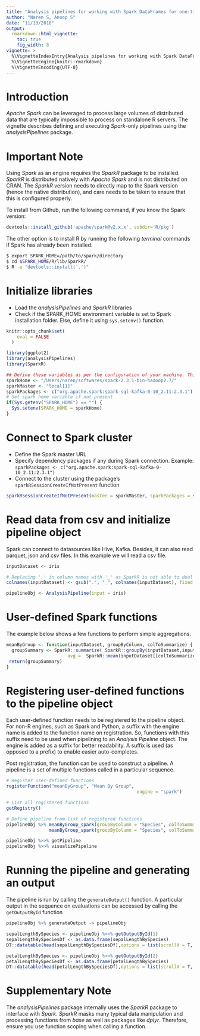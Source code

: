 ```yaml
---
title: "Analysis pipelines for working with Spark DataFrames for one-time/ batch analyses"
author: "Naren S, Anoop S"
date: "11/13/2018"
output: 
  rmarkdown::html_vignette:
    toc: true
    fig_width: 8
vignette: >
  %\VignetteIndexEntry{Analysis pipelines for working with Spark DataFrames for batch analyses}
  %\VignetteEngine{knitr::rmarkdown}
  %\VignetteEncoding{UTF-8}
---
```

# Introduction

*Apache Spark* can be leveraged to process large volumes of distributed data that are typically impossible to process on standalone R servers. The vignette describes defining and executing *Spark*-only pipelines using the *analysisPipelines* package.

# Important Note

Using *Spark* as an engine requires the *SparkR* package to be installed. *SparkR* is distributed natively with *Apache Spark* and is not distributed on CRAN. The *SparkR* version needs to directly map to the Spark version (hence the native distribution), and care needs to be taken to ensure that this is configured properly.

To install from Github, run the following command, if you know the Spark version:

```r
devtools::install_github('apache/spark@v2.x.x', subdir='R/pkg')
```

The other option is to install R by running the following *terminal* commands if Spark has already been installed.

```bash
$ export SPARK_HOME=/path/to/spark/directory
$ cd $SPARK_HOME/R/lib/SparkR/
$ R -e "devtools::install('.')"
```


# Initialize libraries

* Load the *analysisPipelines* and *SparkR* libraries
* Check if the  SPARK_HOME environment variable is set to Spark installation folder. Else, define it using `sys.setenv()` function.
```r
knitr::opts_chunk$set(
    eval = FALSE
  )
```

```r

library(ggplot2)
library(analysisPipelines)
library(SparkR)

## Define these variables as per the configuration of your machine. This is just an example.
sparkHome <- "/Users/naren/softwares/spark-2.3.1-bin-hadoop2.7/"
sparkMaster <- "local[1]"
sparkPackages <- c("org.apache.spark:spark-sql-kafka-0-10_2.11:2.3.1")
# Set spark home variable if not present
if(Sys.getenv("SPARK_HOME") == "") {
  Sys.setenv(SPARK_HOME = sparkHome)  
}
```

# Connect to Spark cluster

* Define the Spark master URL
* Specify dependency packages if any during Spark connection. Example: `sparkPackages <- c("org.apache.spark:spark-sql-kafka-0-10_2.11:2.3.1")`
* Connect to the cluster using the package's `sparkRSessionCreateIfNotPresent` function

```r
sparkRSessionCreateIfNotPresent(master = sparkMaster, sparkPackages = sparkPackages)
```

# Read data from csv and initialize pipeline object

Spark can connect to datasources like Hive, Kafka. Besides, it can also read parquet, json and csv files. In this example we will read a csv file.

```r
inputDataset <- iris

# Replacing '.' in column names with '_' as SparkR is not able to deal with '.' in column names
colnames(inputDataset) <- gsub(".", "_", colnames(inputDataset), fixed = T)

pipelineObj <- AnalysisPipeline(input = iris)
```

# User-defined Spark functions
The example below shows a few functions to perform simple aggregations.

```r
meanByGroup <- function(inputDataset, groupByColumn, colToSummarize) {
  groupSummary <- SparkR::summarize( SparkR::groupBy(inputDataset,inputDataset[[groupByColumn]]),
                       avg =  SparkR::mean(inputDataset[[colToSummarize]]))
 return(groupSummary)
}
```

# Registering user-defined functions to the pipeline object

Each user-defined function needs to be registered to the pipeline object. For non-R engines, such as Spark and Python, a suffix with the engine name is added to the function name on registration. So, functions with this suffix need to be used when pipelining to an *Analysis Pipeline* object. The engine is added as a suffix for better readability. A suffix is used (as opposed to a prefix) to enable easier auto-completes.

Post registration, the function can be used to construct a pipeline. A pipeline is a set of multiple functions called in a particular sequence.

```r
# Register user-defined functions
registerFunction("meanByGroup", "Mean By Group",
                                                 engine = "spark")

# List all registered functions 
getRegistry()

# Define pipeline from list of registered functions
pipelineObj %>% meanByGroup_spark(groupByColumn = "Species", colToSummarize = "Sepal_Length", storeOutput = T) %>% 
                meanByGroup_spark(groupByColumn = "Species", colToSummarize = "Petal_Length", storeOutput = T) -> pipelineObj

pipelineObj %>>% getPipeline
pipelineObj %>>% visualizePipeline
```

# Running the pipeline and generating an output

The pipeline is run by calling the `generateOutput()` function. A particular output in the sequence on evaluations can be accessed by calling the `getOutputById` function


```r
pipelineObj %>% generateOutput -> pipelineObj

sepalLengthBySpecies <- pipelineObj %>>% getOutputById(1)
sepalLengthBySpeciesDf <- as.data.frame(sepalLengthBySpecies)
DT::datatable(head(sepalLengthBySpeciesDf),options = list(scrollX = T, scrollY = T))

petalLengthBySpecies <- pipelineObj %>>% getOutputById(2)
petalLengthBySpeciesDf <- as.data.frame(petalLengthBySpecies)
DT::datatable(head(petalLengthBySpeciesDf),options = list(scrollX = T, scrollY = T))
```

# Supplementary Note

The *analysisPipelines* package internally uses the *SparkR* package to interface with *Spark*. *SparkR* masks many typical data manipulation and processing functions from *base* as well as packages like *dplyr*. Therefore, ensure you use function scoping when calling a function.
